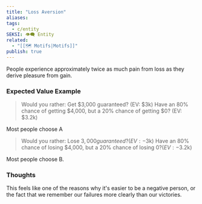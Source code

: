 ```yaml
---
title: "Loss Aversion"
aliases: 
tags:
  - c/entity
SEKSI: 👁️‍🗨️ Entity
related:
  - "[[🗺️ Motifs|Motifs]]"
publish: true
---
```



People experience approximately twice as much pain from loss as they derive pleasure from gain.

### <Link href="/c/expected-value" className="text-[var(--color-primary)] hover:underline hover:text-[var(--color-secondary)] transition-colors font-medium">Expected Value</Link> Example
> Would you rather:
> Get $3,000 guaranteed? (EV: $3k)
> Have an 80% chance of getting $4,000, but a 20% chance of getting $0? (EV: $3.2k)

Most people choose A

> Would you rather:
> Lose $3,000 guaranteed? (EV: -$3k)
> Have an 80% chance of losing $4,000, but a 20% chance of losing $0? (EV: -$3.2k)

Most people choose B.

### Thoughts

This feels like one of the reasons why it's easier to be a negative person, or the fact that we remember our failures more clearly than our victories.
